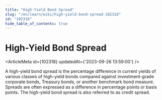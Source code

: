 ```yaml
---
title: "High-Yield Bond Spread"
slug: "/en/learn/wiki/high-yield-bond-spread-102318"
id: "102318"
hide_table_of_contents: true
---
```



# High-Yield Bond Spread

<ArticleMeta id={102318} updatedAt={'2023-09-26 13:59:00'} />
<div className='border-solid border-b border-t-0 my-4 border-[var(--ifm-color-gray-300)]' />

A high-yield bond spread is the percentage difference in current yields of various classes of high-yield bonds compared against investment-grade corporate bonds, Treasury bonds, or another benchmark bond measure. Spreads are often expressed as a difference in percentage points or basis points. The high-yield bond spread is also referred to as credit spread.
